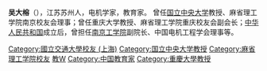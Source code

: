 '''吴大榕'''（{{Bd|1912年||1968年|}}），江苏苏州人，电机学家，教育家。 曾任[[国立中央大学|国立中央大学]]教授、麻省理工学院南京校友会理事；曾任重庆大学教授、麻省理工学院重庆校友会副会长；[[中华人民共和国|中华人民共和国]]成立后，曾担任[[南京工学院|南京工学院]]副院长、中国电机工程学会理事等。

{{DEFAULTSORT: Wu, Da Rong}}
[[Category:國立交通大學校友_(上海)|Category:國立交通大學校友 (上海)]]
[[Category:国立中央大学教授|Category:国立中央大学教授]]
[[Category:麻省理工学院校友|Category:麻省理工学院校友]]
[[Category:东南大学教师|教W]]
[[Category:中国教育家|Category:中国教育家]]
[[Category:重慶大學教授|Category:重慶大學教授]]

{{China-scientist-stub}}